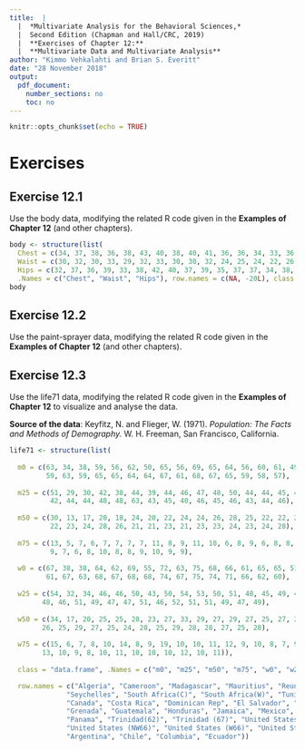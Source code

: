 ```yaml
---
title:  |  
  |  *Multivariate Analysis for the Behavioral Sciences,*
  |  Second Edition (Chapman and Hall/CRC, 2019)
  |  **Exercises of Chapter 12:**
  |  **Multivariate Data and Multivariate Analysis**
author: "Kimmo Vehkalahti and Brian S. Everitt"
date: "28 November 2018"
output: 
  pdf_document:
    number_sections: no
    toc: no
---
```


```r
knitr::opts_chunk$set(echo = TRUE)
```

# Exercises

## Exercise 12.1

Use the body data, modifying the related R code given in the **Examples of Chapter 12** (and other chapters).

```r
body <- structure(list(
  Chest = c(34, 37, 38, 36, 38, 43, 40, 38, 40, 41, 36, 36, 34, 33, 36, 37, 34, 36, 38, 35), 
  Waist = c(30, 32, 30, 33, 29, 32, 33, 30, 30, 32, 24, 25, 24, 22, 26, 26, 25, 26, 28, 23), 
  Hips = c(32, 37, 36, 39, 33, 38, 42, 40, 37, 39, 35, 37, 37, 34, 38, 37, 38, 37, 40, 35)), 
  .Names = c("Chest", "Waist", "Hips"), row.names = c(NA, -20L), class = "data.frame")
body
```
\pagebreak

## Exercise 12.2

Use the paint-sprayer data, modifying the related R code given in the **Examples of Chapter 12** (and other chapters).



## Exercise 12.3

Use the life71 data, modifying the related R code given in the **Examples of Chapter 12** to visualize and analyse the data.

**Source of the data**: Keyfitz, N. and Flieger, W. (1971). *Population: The Facts and Methods of Demography.* W. H. Freeman, San Francisco, California.

```r
life71 <- structure(list(
  
  m0 = c(63, 34, 38, 59, 56, 62, 50, 65, 56, 69, 65, 64, 56, 60, 61, 49, 
         59, 63, 59, 65, 65, 64, 64, 67, 61, 68, 67, 65, 59, 58, 57), 
  
  m25 = c(51, 29, 30, 42, 38, 44, 39, 44, 46, 47, 48, 50, 44, 44, 45, 40, 
          42, 44, 44, 48, 48, 63, 43, 45, 40, 46, 45, 46, 43, 44, 46), 
  
  m50 = c(30, 13, 17, 20, 18, 24, 20, 22, 24, 24, 26, 28, 25, 22, 22, 22, 
          22, 23, 24, 28, 26, 21, 21, 23, 21, 23, 23, 24, 23, 24, 28), 
  
  m75 = c(13, 5, 7, 6, 7, 7, 7, 7, 11, 8, 9, 11, 10, 6, 8, 9, 6, 8, 8, 14, 
          9, 7, 6, 8, 10, 8, 8, 9, 10, 9, 9), 
  
  w0 = c(67, 38, 38, 64, 62, 69, 55, 72, 63, 75, 68, 66, 61, 65, 65, 51, 
         61, 67, 63, 68, 67, 68, 68, 74, 67, 75, 74, 71, 66, 62, 60), 
  
  w25 = c(54, 32, 34, 46, 46, 50, 43, 50, 54, 53, 50, 51, 48, 45, 49, 41, 43, 
        48, 46, 51, 49, 47, 47, 51, 46, 52, 51, 51, 49, 47, 49), 
  
  w50 = c(34, 17, 20, 25, 25, 28, 23, 27, 33, 29, 27, 29, 27, 25, 27, 23, 22,
        26, 25, 29, 27, 25, 24, 28, 25, 29, 28, 28, 27, 25, 28), 
  
  w75 = c(15, 6, 7, 8, 10, 14, 8, 9, 19, 10, 10, 11, 12, 9, 10, 8, 7, 9, 8, 
        13, 10, 9, 8, 10, 11, 10, 10, 10, 12, 10, 11)), 
  
  class = "data.frame", .Names = c("m0", "m25", "m50", "m75", "w0", "w25", "w50", "w75"),

  row.names = c("Algeria", "Cameroon", "Madagascar", "Mauritius", "Reunion",
              "Seychelles", "South Africa(C)", "South Africa(W)", "Tunisia", 
              "Canada", "Costa Rica", "Dominican Rep", "El Salvador", "Greenland", 
              "Grenada", "Guatemala", "Honduras", "Jamaica", "Mexico", "Nicaragua", 
              "Panama", "Trinidad(62)", "Trinidad (67)", "United States (66)", 
              "United States (NW66)", "United States (W66)", "United States (67)", 
              "Argentina", "Chile", "Columbia", "Ecuador"))
```
